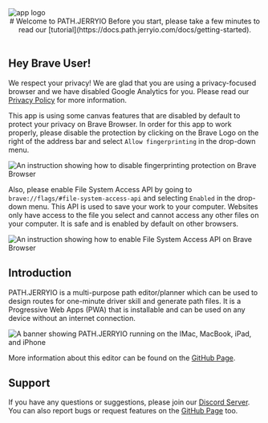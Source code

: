 <img src="static/logo464.svg" alt="app logo" className="WelcomeModal-Logo" />

<div align='center' style={{"marginBlockStart": "16px", "marginBlockEnd": "16px"}}>
# Welcome to PATH.JERRYIO
Before you start, please take a few minutes to read our [tutorial](https://docs.path.jerryio.com/docs/getting-started).
</div>

<br />

## Hey Brave User!

We respect your privacy! We are glad that you are using a privacy-focused browser and we have disabled Google Analytics for you.
Please read our [Privacy Policy](https://github.com/Jerrylum/path.jerryio/blob/main/PRIVACY.md) for more information.

This app is using some canvas features that are disabled by default to protect your privacy on Brave Browser.
In order for this app to work properly, please disable the protection by clicking on the Brave Logo on the right of the address bar and select `Allow fingerprinting` in the drop-down menu.

![An instruction showing how to disable fingerprinting protection on Brave Browser](static/instruction-to-brave-browser-1.png)

Also, please enable File System Access API by going to `brave://flags/#file-system-access-api` and selecting `Enabled` in the drop-down menu.
This API is used to save your work to your computer.
Websites only have access to the file you select and cannot access any other files on your computer.
It is safe and is enabled by default on other browsers.

![An instruction showing how to enable File System Access API on Brave Browser](static/instruction-to-brave-browser-2.png)

## Introduction

PATH.JERRYIO is a multi-purpose path editor/planner which can be used to design routes for one-minute driver skill and generate path files. It is a Progressive Web Apps (PWA) that is installable and can be used on any device without an internet connection.

![A banner showing PATH.JERRYIO running on the IMac, MacBook, iPad, and iPhone](static/readme-banner-0.5x.png)

More information about this editor can be found on the [GitHub Page](https://github.com/Jerrylum/path.jerryio).

## Support

If you have any questions or suggestions, please join our [Discord Server](https://discord.gg/4uVSVXXBBa).
You can also report bugs or request features on the [GitHub Page](https://github.com/Jerrylum/path.jerryio) too.
